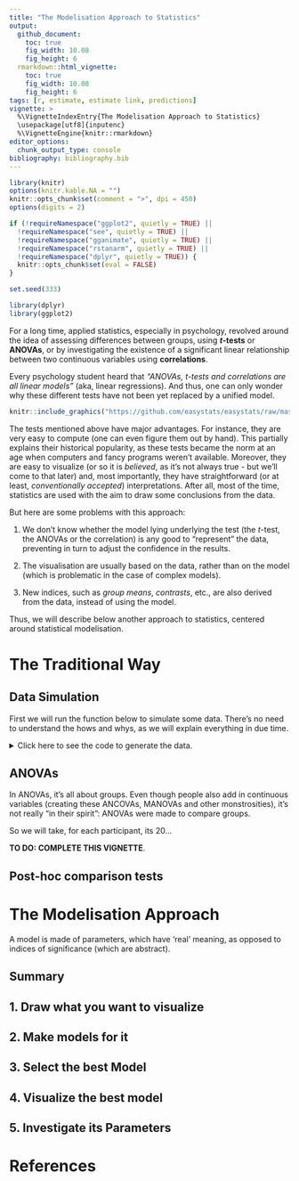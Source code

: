 ```yaml
---
title: "The Modelisation Approach to Statistics"
output: 
  github_document:
    toc: true
    fig_width: 10.08
    fig_height: 6
  rmarkdown::html_vignette:
    toc: true
    fig_width: 10.08
    fig_height: 6
tags: [r, estimate, estimate link, predictions]
vignette: >
  %\VignetteIndexEntry{The Modelisation Approach to Statistics}
  \usepackage[utf8]{inputenc}
  %\VignetteEngine{knitr::rmarkdown}
editor_options: 
  chunk_output_type: console
bibliography: bibliography.bib
---
```


```r
library(knitr)
options(knitr.kable.NA = "")
knitr::opts_chunk$set(comment = ">", dpi = 450)
options(digits = 2)

if (!requireNamespace("ggplot2", quietly = TRUE) ||
  !requireNamespace("see", quietly = TRUE) ||
  !requireNamespace("gganimate", quietly = TRUE) ||
  !requireNamespace("rstanarm", quietly = TRUE) ||
  !requireNamespace("dplyr", quietly = TRUE)) {
  knitr::opts_chunk$set(eval = FALSE)
}

set.seed(333)

library(dplyr)
library(ggplot2)
```

For a long time, applied statistics, especially in psychology, revolved around
the idea of assessing differences between groups, using ***t*-tests** or
**ANOVAs**, or by investigating the existence of a significant linear
relationship between two continuous variables using **correlations**.

Every psychology student heard that *"ANOVAs, t-tests and correlations are all
linear models"* (aka, linear regressions). And thus, one can only wonder why
these different tests have not been yet replaced by a unified model.

```r
knitr::include_graphics("https://github.com/easystats/easystats/raw/master/man/figures/modelbased/allregressions.png")
```

The tests mentioned above have major advantages. For instance, they are very easy to
compute (one can even figure them out by hand). This partially explains their
historical popularity, as these tests became the norm at an age when computers
and fancy programs weren't available. Moreover, they are easy to visualize (or
so it is *believed*, as it's not always true - but we'll come to that later)
and, most importantly, they have straightforward (or at least, *conventionally
accepted*) interpretations. After all, most of the time, statistics are used
with the aim to draw some conclusions from the data.

But here are some problems with this approach:

1. We don't know whether the model lying underlying the test (the *t*-test, the
   ANOVAs or the correlation) is any good to "represent" the data, preventing in
   turn to adjust the confidence in the results.

2. The visualisation are usually based on the data, rather than on the model
   (which is problematic in the case of complex models).

3. New indices, such as *group means*, *contrasts*, etc., are also derived from
   the data, instead of using the model.

Thus, we will describe below another approach to statistics, centered around
statistical modelisation.

# The Traditional Way

## Data Simulation

First we will run the function below to simulate some data. There's no need to
understand the hows and whys, as we will explain everything in due time.

<details> <summary>Click here to see the code to generate the data.</summary>

```r
generate_data <- function(effect = 5, noise = 0.5) {
  data <- data.frame()
  n <- 100
  for (i in 1:length(effect)) {
    participant <- data.frame(Experimental_Variable = c(seq(-3, 3, length = n / 2), seq(-3, 3, length = n / 2)))
    participant$RT <- c(participant$Experimental_Variable[1:(n / 2)]**2 - effect[i], (participant$Experimental_Variable[(n / 2 + 1):n] + effect[i])) + rnorm(n, 0, abs(noise[i]))
    participant$Condition <- rep(c("A", "B"), each = n / 2)
    participant$Participant <- paste0("S", i)
    data <- rbind(data, participant)
  }
  data$RT <- (100 + data$RT) * 10
  data
}

generate_data(effect = rnorm(30, 2, 2), noise = rnorm(30, 0, 0.4)) %>%
  group_by(Participant, Condition) %>%
  ggplot(aes(x = Experimental_Variable, y = RT, color = Condition)) +
  geom_point()
```

</details>

## ANOVAs 

In ANOVAs, it's all about groups. Even though people also add in continuous
variables (creating these ANCOVAs, MANOVAs and other monstrosities), it's not
really "in their spirit": ANOVAs were made to compare groups.

So we will take, for each participant, its 20...

**TO DO: COMPLETE THIS VIGNETTE**.

## Post-hoc comparison tests

# The Modelisation Approach

A model is made of parameters, which have 'real' meaning, as opposed to indices
of significance (which are abstract).

## Summary 

## 1. Draw what you want to visualize

## 2. Make models for it

## 3. Select the best Model

## 4. Visualize the best model

## 5. Investigate its Parameters

# References

<!-- ESTIMATION OF INTERINDIVIDUAL VARIABILITY see Williams, D. R., Mulder, J., Rouder, J. N., & Rast, P. (2020). Beneath the surface: Unearthing within-person variability and mean relations with Bayesian mixed models. Psychological Methods. -->

